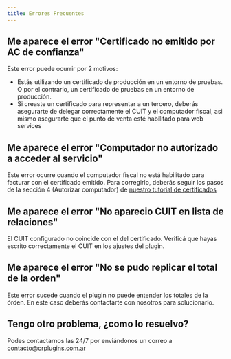 ```yaml
---
title: Errores Frecuentes
---
```


## Me aparece el error "Certificado no emitido por AC de confianza"

Este error puede ocurrir por 2 motivos:

- Estás utilizando un certificado de producción en un entorno de pruebas. O por el contrario, un certificado de pruebas en un entorno de producción.
- Si creaste un certificado para representar a un tercero, deberás asegurarte de delegar correctamente el CUIT y el computador fiscal, asi mismo asegurarte que el punto de venta esté habilitado para web services

## Me aparece el error "Computador no autorizado a acceder al servicio"

Este error ocurre cuando el computador fiscal no está habilitado para facturar con el certificado emitido. Para corregirlo, deberás seguir los pasos de la sección 4 (Autorizar computador) de <a href="/arca/configuracion/#certificados">nuestro tutorial de certificados</a>

## Me aparece el error "No aparecio CUIT en lista de relaciones"

El CUIT configurado no coincide con el del certificado. Verificá que hayas escrito correctamente el CUIT en los ajustes del plugin.

## Me aparece el error "No se pudo replicar el total de la orden"

Este error sucede cuando el plugin no puede entender los totales de la órden. En este caso deberás contactarte con nosotros para solucionarlo.

## Tengo otro problema, ¿como lo resuelvo?

Podes contactarnos las 24/7 por enviándonos un correo a [contacto@crplugins.com.ar](mailto:contacto@crplugins.com.ar)